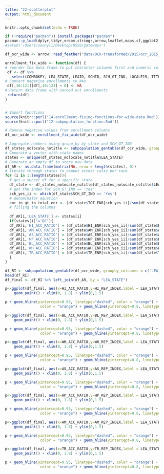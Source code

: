 ```yaml
---
title: "22-scatterplot"
output: html_document
---
```


```r
knitr::opts_chunk$set(echo = TRUE)
```

```r
if (!require("pacman")) install.packages("pacman")
pacman::p_load(dplyr,tidyr,vroom,stringr,arrow,leaflet,maps,sf,ggplot2, ggrepel,testit,assertr, usmap,usdata)
#setwd('/Users/sunnyli/Desktop/DSSG/gateways')
```

```r
df_ocr_wide <- arrow::read_feather("data/OCR-transformed/2015/ocr_2015_wide.feather")

```

```r
enrollment_fix_wide <- function(df) {
# reorder the data frame to put character columns first and numeric columns last
 df <- df %>%
   select(COMBOKEY, LEA_STATE, LEAID, SCHID, SCH_GT_IND, LOCALE15, TITLEI, TITLEI_original, LOCALE15_original, everything())
# Convert negative enrollments to NAs
 df[,10:121][df[,10:121] < 0] <- NA
# Return data frame with zeroed out enrollments
 return(df)
}



```


```r
# Import functions
source(knitr::purl('14-enrollment-fixing-functions-for-wide-data.Rmd'))
source(knitr::purl('12-subpopulation_function.Rmd'))
```

```r
# Remove negative values from enrollment columns
df_ocr_wide <- enrollment_fix_wide(df_ocr_wide)
```

```r
# Aggregate numbers using group_by by state and SCH_GT_IND
df_states_nolocale_notitle <- subpopulation_gentable(df_ocr_wide, groupby_colnames = c('LEA_STATE', 'SCH_GT_IND'))
# Generate a vector with state names
states <- unique(df_states_nolocale_notitle$LEA_STATE)
# Generate an empty df to store new data
df_AR <- as.data.frame(matrix(NA, nrow = length(states), 0))
# Iterate through states to comput access ratio per race
for (i in 1:length(states)){
  # get a subset df for a specific state
  df_state <- df_states_nolocale_notitle[df_states_nolocale_notitle$LEA_STATE == states[i],]
  # get the index for SCH_GT_IND == 'Yes'
  sch_yes_ii <- which(df_state$SCH_GT_IND == 'Yes')
  # denominator equation
  enr_in_gt_to_total_enr <- (df_state$TOT_ENR[sch_yes_ii]/sum(df_state$TOT_ENR))
  # filling the columns
 
  df_AR[i,'LEA_STATE'] <- states[i]
  if(states[i]!='DC'){
  df_AR[i,'HI_ACC_RATIO'] = (df_state$HI_ENR[sch_yes_ii]/sum(df_state$HI_ENR))/enr_in_gt_to_total_enr
  df_AR[i,'AM_ACC_RATIO'] = (df_state$AM_ENR[sch_yes_ii]/sum(df_state$AM_ENR))/enr_in_gt_to_total_enr
  df_AR[i,'AS_ACC_RATIO'] = (df_state$AS_ENR[sch_yes_ii]/sum(df_state$AS_ENR))/enr_in_gt_to_total_enr
  df_AR[i,'HP_ACC_RATIO'] = (df_state$HP_ENR[sch_yes_ii]/sum(df_state$HP_ENR))/enr_in_gt_to_total_enr
  df_AR[i,'BL_ACC_RATIO'] = (df_state$BL_ENR[sch_yes_ii]/sum(df_state$BL_ENR))/enr_in_gt_to_total_enr
  df_AR[i,'WH_ACC_RATIO'] = (df_state$WH_ENR[sch_yes_ii]/sum(df_state$WH_ENR))/enr_in_gt_to_total_enr
  df_AR[i,'TR_ACC_RATIO'] = (df_state$TR_ENR[sch_yes_ii]/sum(df_state$TR_ENR))/enr_in_gt_to_total_enr
  }
}
```



```r
df_RI <- subpopulation_gentable(df_ocr_wide, groupby_colnames = c('LEA_STATE'))
head(df_RI)
df_final <- df_RI %>% left_join(df_AR, by = "LEA_STATE")
```


```r
p<-ggplot(df_final, aes(x=HI_ACC_RATIO,y=HI_REP_INDEX,label = LEA_STATE)) + 
    geom_point() + xlim(0, 1.8) + ylim(0,1.5)

p + geom_hline(yintercept=0.95, linetype="dashed", color = "orange") + geom_vline(xintercept = 0.95, linetype="dashed", 
                color = "orange") + geom_hline(yintercept=0.8, linetype="dashed", color = "blue") + geom_vline(xintercept = 0.8, linetype="dashed", color = "blue") + geom_text(check_overlap = TRUE,angle = 45,    vjust = -1, size = 2)
```
```r

p<-ggplot(df_final, aes(x=BL_ACC_RATIO,y=BL_REP_INDEX,label = LEA_STATE)) + 
    geom_point() + xlim(0, 1.8) + ylim(0,1.5)

p + geom_hline(yintercept=0.95, linetype="dashed", color = "orange") + geom_vline(xintercept = 0.95, linetype="dashed", 
                color = "orange") + geom_hline(yintercept=0.8, linetype="dashed", color = "blue") + geom_vline(xintercept = 0.8, linetype="dashed", color = "blue") + geom_text(check_overlap = TRUE,angle = 45,    vjust = -1, size = 2)

```
```r

p<-ggplot(df_final, aes(x=WH_ACC_RATIO,y=WH_REP_INDEX,label = LEA_STATE)) + 
    geom_point() + xlim(0, 1.8) + ylim(0,1.5)

p + geom_hline(yintercept=0.95, linetype="dashed", color = "orange") + geom_vline(xintercept = 0.95, linetype="dashed", 
                color = "orange") + geom_hline(yintercept=0.8, linetype="dashed", color = "blue") + geom_vline(xintercept = 0.8, linetype="dashed", color = "blue") + geom_text(check_overlap = TRUE,angle = 45,    vjust = -1, size = 2)

```
```r

p<-ggplot(df_final, aes(x=AS_ACC_RATIO,y=AS_REP_INDEX,label = LEA_STATE)) + 
    geom_point() + xlim(0, 1.8) + ylim(0,1.5)

p + geom_hline(yintercept=0.95, linetype="dashed", color = "orange") + geom_vline(xintercept = 0.95, linetype="dashed", 
                color = "orange") + geom_hline(yintercept=0.8, linetype="dashed", color = "blue") + geom_vline(xintercept = 0.8, linetype="dashed", color = "blue") + geom_text(check_overlap = TRUE,angle = 45,    vjust = -1, size = 2)

```

```r
p<-ggplot(df_final, aes(x=HP_ACC_RATIO,y=HP_REP_INDEX,label = LEA_STATE)) + 
    geom_point() + xlim(0, 1.8) + ylim(0,1.5)

p + geom_hline(yintercept=0.95, linetype="dashed", color = "orange") + geom_vline(xintercept = 0.95, linetype="dashed", 
                color = "orange") + geom_hline(yintercept=0.8, linetype="dashed", color = "blue") + geom_vline(xintercept = 0.8, linetype="dashed", color = "blue") + geom_text(check_overlap = TRUE,angle = 45,    vjust = -1, size = 2)

```

```r

p<-ggplot(df_final, aes(x=AM_ACC_RATIO,y=AM_REP_INDEX,label = LEA_STATE)) + 
    geom_point() + xlim(0, 1.8) + ylim(0,1.5)

p + geom_hline(yintercept=0.95, linetype="dashed", color = "orange") + geom_vline(xintercept = 0.95, linetype="dashed", 
                color = "orange") + geom_hline(yintercept=0.8, linetype="dashed", color = "blue") + geom_vline(xintercept = 0.8, linetype="dashed", color = "blue") + geom_text(check_overlap = TRUE,angle = 45,    vjust = -1, size = 2)

```

```r
p<-ggplot(df_final, aes(x=TR_ACC_RATIO,y=TR_REP_INDEX,label = LEA_STATE)) + 
    geom_point() + xlim(0, 1.8) + ylim(0,1.5)

p + geom_hline(yintercept=0.95, linetype="dashed", color = "orange") + geom_vline(xintercept = 0.95, linetype="dashed", 
                color = "orange") + geom_hline(yintercept=0.8, linetype="dashed", color = "blue") + geom_vline(xintercept = 0.8, linetype="dashed", color = "blue") + geom_text(check_overlap = TRUE,angle = 45,    vjust = -1, size = 2)
```
